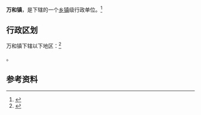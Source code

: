 {{中国乡级行政区|42/13/21/107/000}}

'''万和镇'''，是{{PRC admin/fullname|42/13/21/107/000|3}}下辖的一个[[乡镇|乡镇]]级行政单位。<ref>{{PRC admin/ref sgc|{{PRC admin/parent|42/13/21/107/000}}}}</ref>

== 行政区划 ==

万和镇下辖以下地区：<ref>{{PRC admin/ref sgc|42/13/21/107/000}}</ref>

{{PRC admin/children|42/13/21/107/000}}。

== 参考资料 ==

{{reflist}}

{{行政区划小作品}}
{{PRC admin/navcat|42/13/21/107/000}}